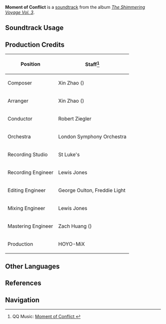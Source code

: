{{Soundtrack Infobox
|image          = The Shimmering Voyage Vol 3.png
|album          = The Shimmering Voyage Vol. 3
|disc           = 1
|number         = 23
|featured       = 
|featured2      = 
|featured3      = 
|featured_disc  = 
|featured_disc2 = 
|featured_disc3 = 
|youtube_id     = bcq99M3RXiY
|spotify_id     = 2M0zWU87SLt69TaBuFBdIG
|previous       = Distant Portrayal
|next           = Dream of White Branches
}}
'''Moment of Conflict''' is a [[soundtrack]] from the album ''[[The Shimmering Voyage Vol. 3]]''.

==Soundtrack Usage==
{{Soundtrack Usage
|quest    = 
|location = Chinvat Ravine//[[The Unanswerable Problems|contaminated zone]]
|domain   = 
}}

==Production Credits==
{| class="wikitable"
! Position
! Staff<ref>QQ Music: [https://y.qq.com/n/ryqq/songDetail/001ZF5UZ3CJ41Q Moment of Conflict {{zh|险峙之刻}}]</ref>
|-
! Composer
| Xin Zhao ({{zh|赵鑫}})
|-
! Arranger
| Xin Zhao ({{zh|赵鑫}})
|-
! Conductor
| Robert Ziegler
|-
! Orchestra
| London Symphony Orchestra
|-
! Recording Studio
| St Luke's
|-
! Recording Engineer
| Lewis Jones
|-
! Editing Engineer
| George Oulton, Freddie Light
|-
! Mixing Engineer
| Lewis Jones
|-
! Mastering Engineer
| Zach Huang ({{zh|黄巍}})
|-
! Production
| HOYO-MiX
|}
<!--
==Gallery==
<gallery>
</gallery>

==Trivia==
-->

==Other Languages==
{{Other Languages
|en      = Moment of Conflict
|zhs     = 险峙之刻
|zhs_rm  = 
|zht     = 險峙之刻
|zht_rm  = 
|zh_tl   = 
|ja      = 峻嶮の時
|ja_rm   = Shunken no Toki
|ja_tl   = 
}}

==References==
{{Reflist}}

==Navigation==
{{Soundtrack Navbox|The Shimmering Voyage|3}}